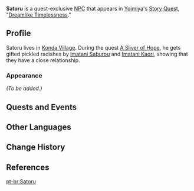 {{Meta
<!-- Remove this template after adding the missing info -->
|missing_NPC_profile  = yes
}}
{{Character Infobox
|type             = Quest NPC
|image            = NPC Satoru.png
|region           = Inazuma
|location         = Inazuma
|voiceEN          = [https://www.voicemoto.com/ June Yoon]<ref name="June Yoon">Twitter: [https://twitter.com/JuneYoon_/status/1418392695458787331 EN VA Self Announcement] ([https://web.archive.org/web/20230708014324/https://twitter.com/JuneYoon_/status/1418392695458787331 Archived])</ref>
}}
'''Satoru''' is a quest-exclusive [[NPC]] that appears in [[Yoimiya]]'s [[Story Quest]], "[[Dreamlike Timelessness]]."
<!--
==Location==
<gallery>
NPC Location Satoru.png|Satoru's location
NPC Location Satoru Context.png|Additional context
</gallery>
-->
==Profile==
<!-- detailed story/lore information goes here -->
Satoru lives in [[Konda Village]]. During the quest [[A Sliver of Hope]], he gets gifted pickled radishes by [[Imatani Saburou]] and [[Imatani Kaori]], showing that they have a close relationship.

===Appearance===
''(To be added.)''

==Quests and Events==
{{Quests and Events}}

==Other Languages==
{{Other Languages
|default_hidden = 1
|en      = Satoru
|zhs     = 聪
|zhs_rm  = Cōng
|zht     = 聰
|zht_rm  = Cōng
|ja      = 聡
|ja_rm   = Satoru
|ko      = 사토루
|es      = Satoru
|fr      = Satoru
|ru      = Сатору
|th      = Satoru
|vi      = Satoru
|de      = Satoru
|id      = Satoru
|pt      = Satoru
|tr      = Satoru
|it      = Satoru
}}

==Change History==
{{Change History|2.0}}

==References==
{{Reflist}}

[[pt-br:Satoru]]